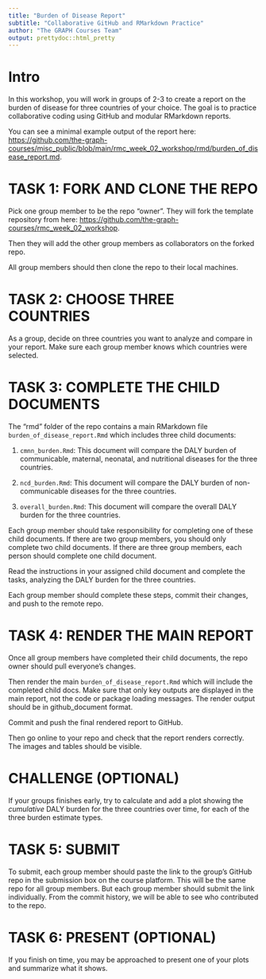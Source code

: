 ```yaml
---
title: "Burden of Disease Report"
subtitle: "Collaborative GitHub and RMarkdown Practice"
author: "The GRAPH Courses Team"
output: prettydoc::html_pretty
---
```


# Intro

In this workshop, you will work in groups of 2-3 to create a report on the burden of disease for three countries of your choice. The goal is to practice collaborative coding using GitHub and modular RMarkdown reports.

You can see a minimal example output of the report here: [https://github.com/the-graph-courses/misc_public/blob/main/rmc_week_02_workshop/rmd/burden_of_disease_report.md](https://github.com/the-graph-courses/misc_public/blob/main/rmc_week_02_workshop/rmd/burden_of_disease_report.md){target="_blank"}.

# TASK 1: FORK AND CLONE THE REPO

Pick one group member to be the repo "owner". They will fork the template repository from here: [https://github.com/the-graph-courses/rmc_week_02_workshop](https://github.com/the-graph-courses/rmc_week_02_workshop){target="_blank"}.

Then they will add the other group members as collaborators on the forked repo.

All group members should then clone the repo to their local machines.

# TASK 2: CHOOSE THREE COUNTRIES

As a group, decide on three countries you want to analyze and compare in your report. Make sure each group member knows which countries were selected.

# TASK 3: COMPLETE THE CHILD DOCUMENTS

The "rmd" folder of the repo contains a main RMarkdown file `burden_of_disease_report.Rmd` which includes three child documents:

1.  `cmnn_burden.Rmd`: This document will compare the DALY burden of communicable, maternal, neonatal, and nutritional diseases for the three countries.

2.  `ncd_burden.Rmd`: This document will compare the DALY burden of non-communicable diseases for the three countries.

3.  `overall_burden.Rmd`: This document will compare the overall DALY burden for the three countries.

Each group member should take responsibility for completing one of these child documents. If there are two group members, you should only complete two child documents. If there are three group members, each person should complete one child document.

Read the instructions in your assigned child document and complete the tasks, analyzing the DALY burden for the three countries.

Each group member should complete these steps, commit their changes, and push to the remote repo.

# TASK 4: RENDER THE MAIN REPORT

Once all group members have completed their child documents, the repo owner should pull everyone's changes.

Then render the main `burden_of_disease_report.Rmd` which will include the completed child docs. Make sure that only key outputs are displayed in the main report, not the code or package loading messages. The render output should be in github_document format.

Commit and push the final rendered report to GitHub.

Then go online to your repo and check that the report renders correctly. The images and tables should be visible.

# CHALLENGE (OPTIONAL)

If your groups finishes early, try to calculate and add a plot showing the *cumulative* DALY burden for the three countries over time, for each of the three burden estimate types.

# TASK 5: SUBMIT

To submit, each group member should paste the link to the group's GitHub repo in the submission box on the course platform. This will be the same repo for all group members. But each group member should submit the link individually. From the commit history, we will be able to see who contributed to the repo.

# TASK 6: PRESENT (OPTIONAL)

If you finish on time, you may be approached to present one of your plots and summarize what it shows.
